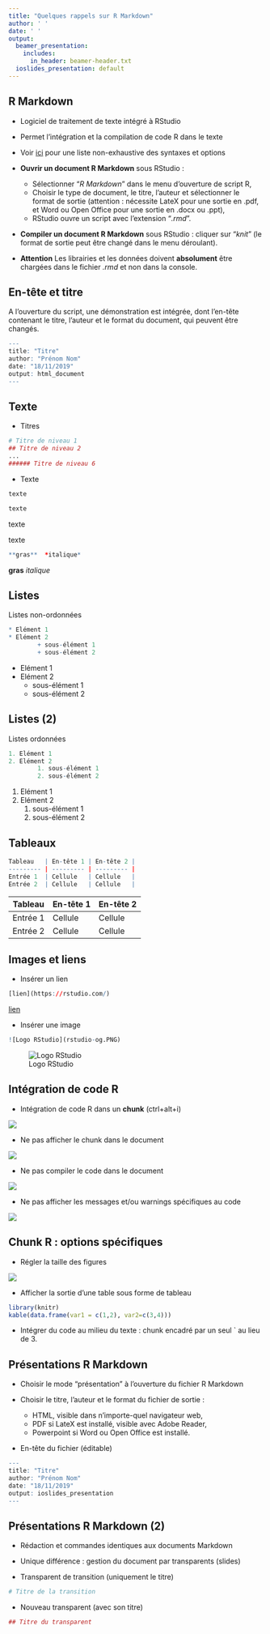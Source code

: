```yaml
---
title: "Quelques rappels sur R Markdown"
author: ' '
date: ' '
output:
  beamer_presentation: 
    includes:
      in_header: beamer-header.txt
  ioslides_presentation: default
---
```


## R Markdown

* Logiciel de traitement de texte intégré à RStudio  

* Permet l'intégration et la compilation de code R dans le texte  

* Voir [ici](https://www.rstudio.com/wp-content/uploads/2015/03/rmarkdown-reference.pdf) pour une liste non-exhaustive des syntaxes et options  

* **Ouvrir un document R Markdown** sous RStudio :
    + Sélectionner "*R Markdown*" dans le menu d'ouverture de script R,
    + Choisir le type de document, le titre, l'auteur et sélectionner le format de sortie (attention : nécessite LateX pour une sortie en .pdf, et Word ou Open Office pour une sortie en .docx ou .ppt),
    + RStudio ouvre un script avec l'extension "*.rmd*".  
    
* **Compiler un document R Markdown** sous RStudio : cliquer sur "*knit*" (le format de sortie peut être changé dans le menu déroulant).  

* **Attention** Les librairies et les données doivent **absolument** être chargées dans le fichier *.rmd* et non dans la console.

## En-tête et titre

A l'ouverture du script, une démonstration est intégrée, dont l'en-tête contenant le titre, l'auteur et le format du document, qui peuvent être changés.

```r
---
title: "Titre"
author: "Prénom Nom"
date: "18/11/2019"
output: html_document 
---
```

## Texte

* Titres 

```r
# Titre de niveau 1
## Titre de niveau 2
...
###### Titre de niveau 6
```

* Texte 

```r
texte 

texte
```

texte

texte

```r
**gras**  *italique*
```

**gras**  *italique*

## Listes

Listes non-ordonnées

```r
* Elément 1  
* Elément 2
        + sous-élément 1
        + sous-élément 2
```

* Elément 1  
* Elément 2
    + sous-élément 1
    + sous-élément 2
        
## Listes (2)

Listes ordonnées

```r
1. Elément 1
2. Elément 2
        1. sous-élément 1
        2. sous-élément 2
```

1. Elément 1
2. Elément 2
    1. sous-élément 1
    2. sous-élément 2
        
## Tableaux

```r
Tableau   | En-tête 1 | En-tête 2 |
--------- | --------- | --------- |
Entrée 1  | Cellule   | Cellule   |
Entrée 2  | Cellule   | Cellule   |
```

Tableau   | En-tête 1 | En-tête 2 |
--------- | --------- | --------- |
Entrée 1  | Cellule   | Cellule   |
Entrée 2  | Cellule   | Cellule   |


## Images et liens

* Insérer un lien 
```r
[lien](https://rstudio.com/)
```
[lien](https://rstudio.com/)

* Insérer une image
```r
![Logo RStudio](rstudio-og.PNG)
```
![Logo RStudio](rstudio-og.PNG)

## Intégration de code R

* Intégration de code R dans un **chunk** (ctrl+alt+i)

![](chunk.png)

* Ne pas afficher le chunk dans le document

![](echo.png)

* Ne pas compiler le code dans le document

![](eval.png)

* Ne pas afficher les messages et/ou warnings spécifiques au code

![](message.png)

## Chunk R : options spécifiques

* Régler la taille des figures

![](figures.png)

* Afficher la sortie d'une table sous forme de tableau

```r
library(knitr)
kable(data.frame(var1 = c(1,2), var2=c(3,4)))
```

* Intégrer du code au milieu du texte : chunk encadré par un seul ` au lieu de 3.

## Présentations R Markdown

* Choisir le mode "présentation" à l'ouverture du fichier R Markdown

* Choisir le titre, l'auteur et le format du fichier de sortie :
  + HTML, visible dans n'importe-quel navigateur web,
  + PDF si LateX est installé, visible avec Adobe Reader,
  + Powerpoint si Word ou Open Office est installé.

* En-tête du fichier (éditable)
```r
---
title: "Titre"
author: "Prénom Nom"
date: "18/11/2019"
output: ioslides_presentation 
---

```

## Présentations R Markdown (2)

* Rédaction et commandes identiques aux documents Markdown  

* Unique différence : gestion du document par transparents (slides)  

* Transparent de transition (uniquement le titre)  
```r
# Titre de la transition
```

* Nouveau transparent (avec son titre)  
```r
## Titre du transparent
```

